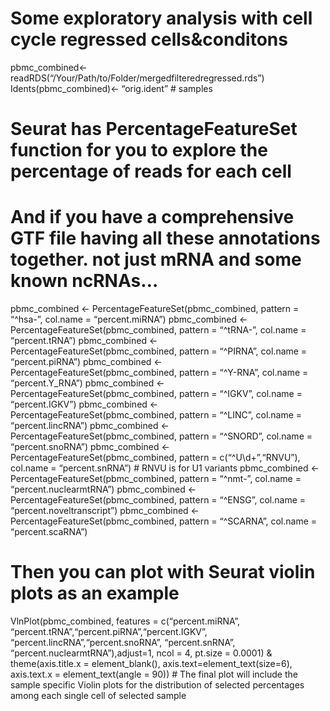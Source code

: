 # Some exploratory analysis with cell cycle regressed cells&conditons
pbmc_combined<-readRDS("/Your/Path/to/Folder/mergedfilteredregressed.rds")
Idents(pbmc_combined)<- "orig.ident" # samples

# Seurat has PercentageFeatureSet function for you to explore the percentage of reads for each cell
# And if you have a comprehensive GTF file having all these annotations together. not just mRNA and some known ncRNAs...
pbmc_combined <- PercentageFeatureSet(pbmc_combined, pattern = "^hsa-", col.name = "percent.miRNA")
pbmc_combined <- PercentageFeatureSet(pbmc_combined, pattern = "^tRNA-", col.name = "percent.tRNA")
pbmc_combined <- PercentageFeatureSet(pbmc_combined, pattern = "^PIRNA", col.name = "percent.piRNA")
pbmc_combined <- PercentageFeatureSet(pbmc_combined, pattern = "^Y-RNA", col.name = "percent.Y_RNA")
pbmc_combined <- PercentageFeatureSet(pbmc_combined, pattern = "^IGKV", col.name = "percent.IGKV")
pbmc_combined <- PercentageFeatureSet(pbmc_combined, pattern = "^LINC", col.name = "percent.lincRNA")
pbmc_combined <- PercentageFeatureSet(pbmc_combined, pattern = "^SNORD", col.name = "percent.snoRNA")
pbmc_combined <- PercentageFeatureSet(pbmc_combined, pattern = c("^U\\d+","RNVU"), col.name = "percent.snRNA") # RNVU is for U1 variants
pbmc_combined <- PercentageFeatureSet(pbmc_combined, pattern = "^nmt-", col.name = "percent.nuclearmtRNA")
pbmc_combined <- PercentageFeatureSet(pbmc_combined, pattern = "^ENSG", col.name = "percent.noveltranscript")
pbmc_combined <- PercentageFeatureSet(pbmc_combined, pattern = "^SCARNA", col.name = "percent.scaRNA")

# Then you can plot with Seurat violin plots as an example
VlnPlot(pbmc_combined, features = c("percent.miRNA", "percent.tRNA","percent.piRNA","percent.IGKV", "percent.lincRNA","percent.snoRNA", "percent.snRNA", "percent.nuclearmtRNA"),adjust=1, ncol = 4, pt.size = 0.0001) & theme(axis.title.x = element_blank(), axis.text=element_text(size=6), axis.text.x = element_text(angle = 90))
# The final plot will include the sample specific Violin plots for the distribution of selected percentages among each single cell of selected sample
